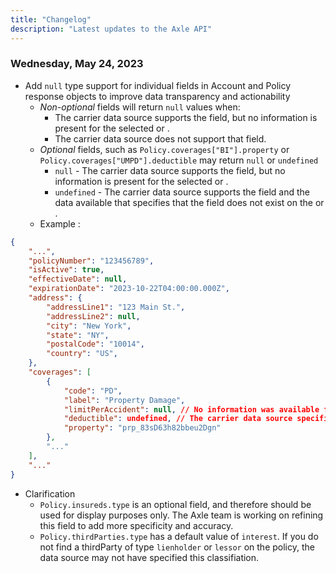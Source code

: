 ```yaml
---
title: "Changelog"
description: "Latest updates to the Axle API"
---
```


### Wednesday, May 24, 2023

- Add `null` type support for individual fields in Account and Policy response objects to improve data transparency and actionability
  - _Non-optional_ fields will return `null` values when:
    - The carrier data source supports the field, but no information is present for the selected <Account> or <Policy>.
    - The carrier data source does not support that field.
  - _Optional_ fields, such as `Policy.coverages["BI"].property` or `Policy.coverages["UMPD"].deductible` may return `null` or `undefined`
    - `null` - The carrier data source supports the field, but no information is present for the selected <Account> or <Policy>.
    - `undefined` - The carrier data source supports the field and the data available that specifies that the field does not exist on the <Account> or <Policy>.
  - Example <Policy>:

```json
{
	"...",
	"policyNumber": "123456789",
	"isActive": true,
	"effectiveDate": null,
	"expirationDate": "2023-10-22T04:00:00.000Z",
	"address": {
		"addressLine1": "123 Main St.",
		"addressLine2": null,
		"city": "New York",
		"state": "NY",
		"postalCode": "10014",
		"country": "US",
	},
	"coverages": [
		{
            "code": "PD",
            "label": "Property Damage",
            "limitPerAccident": null, // No information was available from carrier data source
            "deductible": undefined, // The carrier data source specifies that here is no deductible present for this coverage
            "property": "prp_83sD63h82bbeu2Dgn"
        },
		"..."
	],
	"..."
}
```

- Clarification
  - `Policy.insureds.type` is an optional field, and therefore should be used for display purposes only. The Axle team is working on refining this field to add more specificity and accuracy.
  - `Policy.thirdParties.type` has a default value of `interest`. If you do not find a thirdParty of type `lienholder` or `lessor` on the policy, the data source may not have specified this classifiation.
